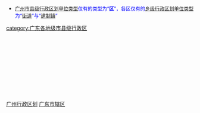 * <span style="font-size:small; color:#0000FF">[[广州市|广州市]][[县级行政区|县级行政区划单位类型]]仅有的类型为“'''区'''”，各区仅有的[[乡级行政区划|乡级行政区划单位类型]]为“[[街道_(行政区划)|街道]]”与“[[镇|建制镇]]”</span>

[[Category:广州行政区划|]]
[[Category:广东市辖区|]]
[[category:广东各地级市县级行政区|category:广东各地级市县级行政区]]
{{catmore|广州市}}
<br>{{hideh
|Head = [[广州市|广州]][[:Category:广州市辖区|各区]]所辖[[:Category:广州街道_(行政区划)|街道]]与[[:Category:广州建制镇|镇]]
|FrameStyle   = border:solid 1px #000080;
|HeadStyle    = text-align:center;background:transparent;
|ContentStyle = background: #99CCFF;
}}
{{广州市越秀区行政区划|state =expanded}}<br>
{{广州市荔湾区行政区划|state =expanded}}<br>
{{广州市海珠区行政区划|state =expanded}}<br>
{{广州市天河区行政区划|state =expanded}}<br>
{{广州市白云区行政区划|state =expanded}}<br>
{{广州市黄埔区行政区划|state =expanded}}<br>
{{广州市番禺区行政区划|state =expanded}}<br>
{{广州市花都区行政区划|state =expanded}}<br>
{{广州市南沙区行政区划|state =expanded}}<br>
{{广东省增城市行政区划|state =expanded}}<br>
{{广东省从化市行政区划|state =expanded}}
{{hidef}}